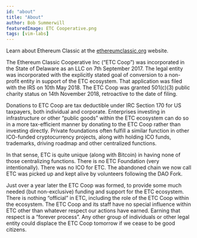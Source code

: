 ```yaml
---
id: "about"
title: "About"
author: Bob Summerwill
featuredImage: ETC Cooperative.png
tags: [vim-labs]
---
```


Learn about Ethereum Classic at the [ethereumclassic.org](https://ethereumclassic.org) website.

The Ethereum Classic Cooperative Inc (“ETC Coop”) was incorporated in the State of Delaware as an LLC
on 7th September 2017. The legal entity was incorporated with the explicitly stated goal of conversion
to a non-profit entity in support of the ETC ecosystem. That application was filed with the IRS
on 10th May 2018.  The ETC Coop was granted 501(c)(3) public charity status on 14th November 2018,
retroactive to the date of filing.

Donations to ETC Coop are tax deductible under IRC Section 170 for US taxpayers, both individual
and corporate.  Enterprises investing in infrastructure or other “public goods” within the ETC
ecosystem can do so in a more tax-efficient manner by donating to the ETC Coop rather than investing
directly.  Private foundations often fulfill a similar function in other ICO-funded cryptocurrency
projects, along with holding ICO funds, trademarks, driving roadmap and other centralized functions.

In that sense, ETC is quite unique (along with Bitcoin) in having none of those centralizing
functions. There is no ETC Foundation (very intentionally). There was no ICO for ETC.  The
abandoned chain we now call ETC was picked up and kept alive by volunteers following the DAO Fork.

Just over a year later the ETC Coop was formed, to provide some much needed (but non-exclusive)
funding and support for the ETC ecosystem.  There is nothing “official” in ETC, including the role
of the ETC Coop within the ecosystem.  The ETC Coop and its staff have no special influence within
ETC other than whatever respect our actions have earned.  Earning that respect is a
“forever process”.  Any other group of individuals or other legal entity could displace the
ETC Coop tomorrow if we cease to be good citizens.
